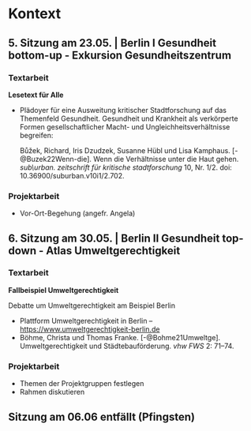 # Kontext {.unnumbered}

## 5. Sitzung am 23.05. | Berlin I Gesundheit bottom-up - Exkursion Gesundheitszentrum {.unnumbered}


### Textarbeit {.unnumbered}

**Lesetext für Alle**

- Plädoyer für eine Ausweitung kritischer Stadtforschung auf das Themenfeld Gesundheit. Gesundheit und Krankheit als verkörperte Formen gesellschaftlicher Macht- und Ungleichheitsverhältnisse begreifen:

  Bůžek, Richard, Iris Dzudzek, Susanne Hübl und Lisa Kamphaus. [-@Buzek22Wenn-die]. Wenn die Verhältnisse unter die Haut gehen. *sub\\urban. zeitschrift für kritische stadtforschung* 10, Nr. 1/2. doi: 10.36900/suburban.v10i1/2.702.

### Projektarbeit {.unnumbered}

- Vor-Ort-Begehung (angefr. Angela)



## 6. Sitzung am 30.05. | Berlin II Gesundheit top-down - Atlas Umweltgerechtigkeit {.unnumbered}

### Textarbeit  {.unnumbered}

**Fallbeispiel Umweltgerechtigkeit**

Debatte um Umweltgerechtigkeit am Beispiel Berlin

- Plattform Umweltgerechtigkeit in Berlin – [https://www.umweltgerechtigkeit-berlin.de](https://www.umweltgerechtigkeit-berlin.de)
- Böhme, Christa und Thomas Franke. [-@Bohme21Umweltge]. Umweltgerechtigkeit und Städtebauförderung. *vhw FWS* 2: 71--74.

### Projektarbeit {.unnumbered}

- Themen der Projektgruppen festlegen
- Rahmen diskutieren


## Sitzung am 06.06 entfällt (Pfingsten) {.unnumbered}
